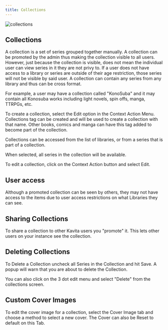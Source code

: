```yaml
---
title: Collections
---
```



![collections](../../../public/guides/features/collections.png "collections")


## Collections

A collection is a set of series grouped together manually. A collection can be promoted by the admin thus making the collection visible to all users. However, just because the collection is visible, does not mean the individual user can view series in it they are not privy to. If a user does not have access to a library or series are outside of their age restriction, those series will not be visible by said user. A collection can contain any series from any library and thus can be cross format.

For example, a user may have a collection called "KonoSuba" and it may contain all Konosuba works including light novels, spin offs, manga, TTRPGs, etc. 

To create a collection, select the Edit option in the Context Action Menu. Collections tag can be created and will be used to create a collection with that name. Other books, comics and manga can have this tag added to become part of the collection.

Collections can be accessed from the list of libraries, or from a series that is part of a collection.

When selected, all series in the collection will be available.

To edit a collection, click on the Context Action button and select Edit.

## User access

Although a promoted collection can be seen by others, they may not have access to the items due to user access restrictions on what Libraries they can see.

## Sharing Collections

To share a collection to other Kavita users you "promote" it. This lets other users on your instance see the collection. 


## Deleting Collections 

To Delete a Collection uncheck all Series in the Collection and hit Save. A popup will warn that you are about to delete the Collection.

You can also click on the 3 dot edit menu and select "Delete" from the collections screen.


## Custom Cover Images 

To edit the cover image for a collection, select the Cover Image tab and choose a method to select a new cover. The Cover can also be Reset to default on this Tab.
